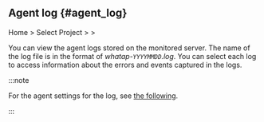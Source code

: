 ## Agent log {#agent_log}

Home > Select Project > <Cmdname sid="side_agentsConfiguration" className="uitext" /> > <Cmdname sid="side_agentLog" className="uitext" />

<ProdImg img="ipa-agent-log.png" desc="Agent log" />

You can view the agent logs stored on the monitored server. The name of the log file is in the format of *whatap-`YYYYMMDD`.log*. You can select each log to access information about the errors and events captured in the logs.

:::note

For the agent settings for the log, see [the following](agent-log).

:::
